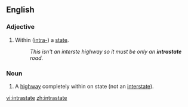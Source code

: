 ==English==
===Adjective===
{{en-adj|-}}

#{{US}}Within ([[intra-]]) a [[state]].
#:''This isn't an interste highway so it must be only an '''intrastate''' road.''

===Noun===
{{en-noun}}

#{{US}}A [[highway]] completely within on state (not an [[interstate]]).

[[vi:intrastate]]
[[zh:intrastate]]